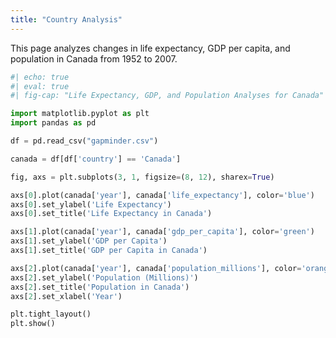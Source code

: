 ```yaml
---
title: "Country Analysis"
---
```

This page analyzes changes in life expectancy, GDP per capita, and population in Canada from 1952 to 2007.

```python
#| echo: true
#| eval: true
#| fig-cap: "Life Expectancy, GDP, and Population Analyses for Canada"

import matplotlib.pyplot as plt
import pandas as pd

df = pd.read_csv("gapminder.csv")

canada = df[df['country'] == 'Canada']

fig, axs = plt.subplots(3, 1, figsize=(8, 12), sharex=True)

axs[0].plot(canada['year'], canada['life_expectancy'], color='blue')
axs[0].set_ylabel('Life Expectancy')
axs[0].set_title('Life Expectancy in Canada')

axs[1].plot(canada['year'], canada['gdp_per_capita'], color='green')
axs[1].set_ylabel('GDP per Capita')
axs[1].set_title('GDP per Capita in Canada')

axs[2].plot(canada['year'], canada['population_millions'], color='orange')
axs[2].set_ylabel('Population (Millions)')
axs[2].set_title('Population in Canada')
axs[2].set_xlabel('Year')

plt.tight_layout()
plt.show()
```